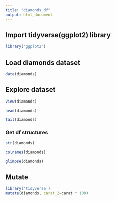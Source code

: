 ```yaml
---
title: "diamonds_df"
output: html_document
---
```


## Import tidyverse(ggplot2) library
```r
library('ggplot2')
```

## Load diamonds dataset
```r
data(diamonds)
```


## Explore dataset
```r
View(diamonds)
```

```r
head(diamonds)
```

```r
tail(diamonds)
```


### Get df structures

```r
str(diamonds)
```

```r
colnames(diamonds)
```
```r
glimpse(diamonds)
```

## Mutate

```r
library('tidyverse')
mutate(diamonds, carat_2=carat * 100)
```

